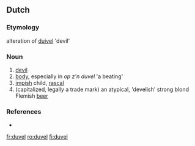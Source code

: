 ==Dutch==

===Etymology===
alteration of [[duivel]] 'devil'

===Noun===
{{infl|nl|noun}}

# [[devil]]
# [[body]], especially in ''op z'n duvel'' 'a beating'
# [[impish]] child, [[rascal]]
# (capitalized, legally a trade mark) an atypical, 'develish' strong blond Flemish [[beer]]

===References===
* {{Koenen}}

[[fr:duvel]]
[[ro:duvel]]
[[fi:duvel]]